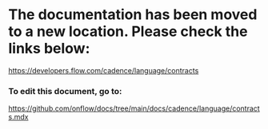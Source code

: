 # The documentation has been moved to a new location. Please check the links below:

https://developers.flow.com/cadence/language/contracts

### To edit this document, go to:

https://github.com/onflow/docs/tree/main/docs/cadence/language/contracts.mdx
